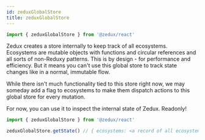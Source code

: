 ```yaml
---
id: zeduxGlobalStore
title: zeduxGlobalStore
---
```


```ts
import { zeduxGlobalStore } from '@zedux/react'
```

Zedux creates a store internally to keep track of all ecosystems. Ecosystems are mutable objects with functions and circular references and all sorts of non-Reduxy patterns. This is by design - for performance and efficiency. But it means you can't use this global store to track state changes like in a normal, immutable flow.

While there isn't much functionality tied to this store right now, we may someday add a flag to ecosystems to make them dispatch actions to this global store for every mutation.

For now, you can use it to inspect the internal state of Zedux. Readonly!

```ts
import { zeduxGlobalStore } from '@zedux/react'

zeduxGlobalStore.getState() // { ecosystems: <a record of all ecosystems> }
```
